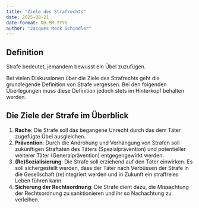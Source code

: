 ```yaml
---
title: "Ziele des Strafrechts"
date: 2025-08-21
date-format: DD.MM.YYYY
author: "Jacques Mock Schindler"
---
```


::: {.callout-important appearance=simple}

## Definition

Strafe bedeutet, jemandem bewusst ein Übel zuzufügen.
:::

Bei vielen Diskussionen über die Ziele des Strafrechts geht die
grundlegende Definition von Strafe vergessen. Bei den folgenden
Überlegungen muss diese Definition jedoch stets im Hinterkopf behalten
werden.

## Die Ziele der Strafe im Überblick

1. **Rache**: Die Strafe soll das begangene Unrecht durch das dem Täter
   zugefügte Übel ausgleichen.
2. **Prävention**: Durch die Androhung und Verhängung von Strafen soll
   zukünftigen Straftaten des Täters (Spezialprävention) und
   potentieller weiterer Täter (Generalprävention) entgegengewirkt werden.
3. **(Re)Sozialisierung**: Die Strafe soll erziehend auf den Täter
   einwirken. Es soll sichergestellt werden, dass der Täter nach
   Verbüssen der Strafe in die Gesellschaft (re)integriert werden und in
   Zukunft ein straffreies Leben führen kann.
4. **Sicherung der Rechtsordnung**: Die Strafe dient dazu, die
   Missachtung der Rechtsordnung zu sanktionieren und ihr so Nachachtung
   zu verleihen.